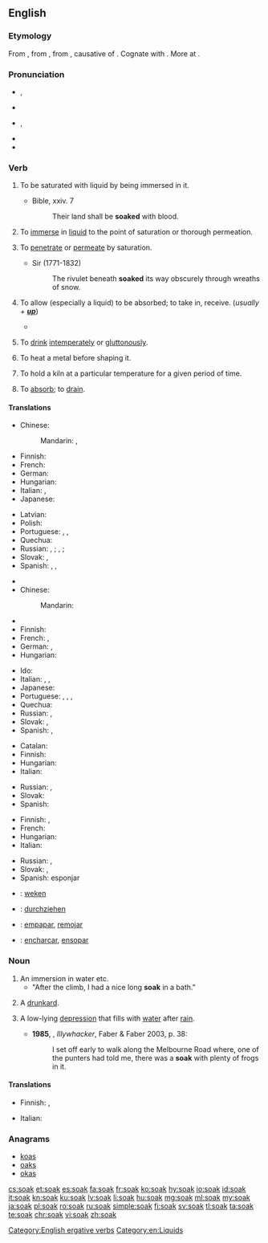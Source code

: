 ==English==

===Etymology===
From {{etyl|enm|en}} {{m|enm|soken}}, from {{etyl|ang|en}} {{term|socian||to soak, steep|lit=to cause to suck (up)|lang=ang}}, from {{etyl|gem-pro|en}} {{m|gem-pro|*sukōną||to soak}}, causative of {{etyl|gem-pro|en}} {{m|gem-pro|*sūkaną||to suck}}. Cognate with {{etyl|dum|-}} {{term|soken||to cause to suck|lang=dum}}. More at {{l|en|suck}}.

===Pronunciation===
* {{a|British}} {{enPR|sōk}}, {{IPA|/səʊk/|lang=en}}
* {{rhymes|əʊk|lang=en}}
* {{a|US}} {{enPR|sōk}}, {{IPA|/soʊk/|lang=en}}
* {{rhymes|oʊk|lang=en}}
* {{homophones|lang=en|soke}}

===Verb===
{{en-verb}}

# {{label|en|intransitive}} To be saturated with liquid by being immersed in it.
#: {{ux|en|I'm going to '''soak''' in the bath for a couple of hours.}}
#* Bible, {{w|Book of Isaiah|Isaiah}} xxiv. 7
#*: Their land shall be '''soaked''' with blood.
# {{label|en|transitive}} To [[immerse]] in [[liquid]] to the point of saturation or thorough permeation.
#: {{ux|en|'''Soak''' the beans overnight before cooking.}}
# {{label|en|intransitive}} To [[penetrate]] or [[permeate]] by saturation.
#: {{ux|en|The water '''soaked''' into my shoes and gave me wet feet.}}
#* Sir {{w|Walter Scott}} (1771-1832)
#*: The rivulet beneath '''soaked''' its way obscurely through wreaths of snow.
# {{label|en|transitive}} To allow (especially a liquid) to be absorbed; to take in, receive. (''usually + '''[[up]]''''')
#: {{ux|en|A sponge '''soaks''' up water; the skin '''soaks''' in moisture.}}
#: {{ux|en|I '''soaked''' up all the knowledge I could at university.}}
#* {{quote-book|year=1927|author=[http://openlibrary.org/authors/OL2416183A F. E. Penny]
|chapter=4|title=[http://openlibrary.org/works/OL16814587W Pulling the Strings]
|passage=The case was that of a murder. It had an element of mystery about it, however, which was puzzling the authorities. A turban and loincloth '''soaked''' in blood had been found; also a staff.}}
# {{label|en|slang|dated}} To [[drink]] [[intemperate]]ly or [[gluttonous]]ly.
# {{label|en|metallurgy}} To heat a metal before shaping it.
# {{label|en|ceramics|}} To hold a kiln at a particular temperature for a given period of time.
#: {{ux|en|We should '''soak''' the kiln at cone 9 for half an hour.}}
# {{label|en|figurative}} To [[absorb]]; to [[drain]].
#: {{rfquotek|Sir H. Wotton}}

====Translations====
{{trans-top|to be saturated with liquid by being immersed in it}}
* Chinese:
*: Mandarin: {{t|cmn|濕透|sc=Hani}}, {{t+|cmn|湿透|tr=shītòu|sc=Hani}}
* Finnish: {{t|fi|liota}}
* French: {{t+|fr|tremper}}
* German: {{t|de|durchnässen}}
* Hungarian: {{t+|hu|ázik}}
* Italian: {{t|it|inzupparsi}}, {{t|it|imbeversi}}
* Japanese: {{t+|ja|濡れる|tr=ぬれる, nureru|sc=Jpan}}
{{trans-mid}}
* Latvian: {{t+|lv|mirkt}}
* Polish: {{t+|pl|przesiąknąć}}
* Portuguese: {{t|pt|[[molhar]]-[[se]]}}, {{t|pt|[[ensopar]]-[[se]]}}, {{t|pt|[[encharcar]]-[[se]]}}
* Quechua: {{t|qu|chulluy}}
* Russian: {{t+|ru|намокать|tr=namokát'}} {{impf}}, {{t+|ru|намокнуть|tr=namóknut'}} {{pf.}}; {{t+|ru|промокать|tr=promokát'}} {{impf}}, {{t+|ru|промокнуть|tr=promóknut'}} {{pf.}}; {{t+|ru|отмокать|tr=otmokát'}} {{impf}}
* Slovak: {{t|sk|napustiť}}, {{t|sk|nasiaknuť}}
* Spanish: {{t+|es|empapar}}, {{t|es|remojar}}, {{t+|es|embeber}}
{{trans-bottom}}

{{trans-top|to immerse in liquid to the point of saturation or thorough permeation}}
* {{trreq|ar}}
* Chinese:
*: Mandarin: {{t+|cmn|浸泡|tr=jìnpào|sc=Hani}}
* {{trreq|nl}}
* Finnish: {{t+|fi|liottaa}}
* French: {{t|fr|faire tremper}}, {{t+|fr|immerger}}
* German: {{t|de|tränken}}, {{t|de|einweichen}}
* Hungarian: {{t+|hu|áztat}}
{{trans-mid}}
* Ido: {{t+|io|arozegar}}
* Italian: {{t|it|mettere a bagno}}, {{t|it|mettere a mollo}}, {{t+|it|imbevere}}
* Japanese: {{t|ja|濡らす|tr=ぬらす, nurasu|sc=Jpan}}
* Portuguese: {{t+|pt|molhar}}, {{t+|pt|ensopar}}, {{t+|pt|encharcar}}, {{t|pt|[[deixar]] [[de molho]]}}
* Quechua: {{t|qu|chulluchiy}}
* Russian: {{t+|ru|вымачивать|impf|tr=vymáčivat'}}, {{t+|ru|вымочить|tr=výmočit'}}
* Slovak: {{t|sk|namočiť}}, {{t|sk|vymáčať}}
* Spanish: {{t|es|remojar}}, {{t+|es|empapar}}
{{trans-bottom}}

{{trans-top|to penetrate or permeate by saturation}}
* Catalan: {{t+|ca|penetrar}}
* Finnish: {{t|fi|tihkua}}
* Hungarian: {{t+|hu|beszívódik}}
* Italian: {{t|it|inzuppare}}
{{trans-mid}}
* Russian: {{t+|ru|просачиваться|impf|tr=prosáčivat's'a}}, {{t+|ru|просочиться|pf|tr=prosočít's'a}}
* Slovak: {{t|sk|presiaknuť}}
* Spanish: {{t|es|saturar}}
{{trans-bottom}}

{{trans-top|to allow (especially a liquid) to be absorbed}}
* Finnish: {{t+|fi|imeä}}, {{t|fi|imeyttää}}
* French: {{t+|fr|éponger}}
* Hungarian: {{t+|hu|felszív}}
* Italian: {{t+|it|assorbire}}
{{trans-mid}}
* Russian: {{t+|ru|впитывать|impf|tr=vpítyvat'}}, {{t+|ru|впитать|pf|tr=vpitát'}}
* Slovak: {{t|sk|vpiť}}, {{t|sk|vsiaknuť}}
* Spanish: esponjar
{{trans-bottom}}

{{checktrans-top}}
* {{ttbc|nl}}: [[weken]]
* {{ttbc|de}}: [[durchziehen]]
{{trans-mid}}
* {{ttbc|es}}: [[empapar]], [[remojar]]
* {{ttbc|pt}}: [[encharcar]], [[ensopar]]
{{trans-bottom}}

===Noun===
{{en-noun}}

# An immersion in water etc.
#* "After the climb, I had a nice long '''soak''' in a bath."
# {{context|slang|British|lang=en}} A [[drunkard]].
# {{context|Australia|lang=en}} A low-lying [[depression]] that fills with [[water]] after [[rain]].
#* '''1985''', {{w|Peter Carey}}, ''Illywhacker'', Faber & Faber 2003, p. 38:
#*: I set off early to walk along the Melbourne Road where, one of the punters had told me, there was a '''soak''' with plenty of frogs in it.

====Translations====
{{trans-top|immersion in a liquid}}
* Finnish: {{t|fi|liotus}}, {{t|fi|liko}}
{{trans-mid}}
* Italian: {{t+|it|immersione|f}}
{{trans-bottom}}

===Anagrams===
* [[koas#English|koas]]
* [[oaks#English|oaks]]
* [[okas#English|okas]]

[[Category:English ergative verbs]]
[[Category:en:Liquids]]

[[cs:soak]]
[[et:soak]]
[[es:soak]]
[[fa:soak]]
[[fr:soak]]
[[ko:soak]]
[[hy:soak]]
[[io:soak]]
[[id:soak]]
[[it:soak]]
[[kn:soak]]
[[ku:soak]]
[[lv:soak]]
[[li:soak]]
[[hu:soak]]
[[mg:soak]]
[[ml:soak]]
[[my:soak]]
[[ja:soak]]
[[pl:soak]]
[[ro:soak]]
[[ru:soak]]
[[simple:soak]]
[[fi:soak]]
[[sv:soak]]
[[tl:soak]]
[[ta:soak]]
[[te:soak]]
[[chr:soak]]
[[vi:soak]]
[[zh:soak]]